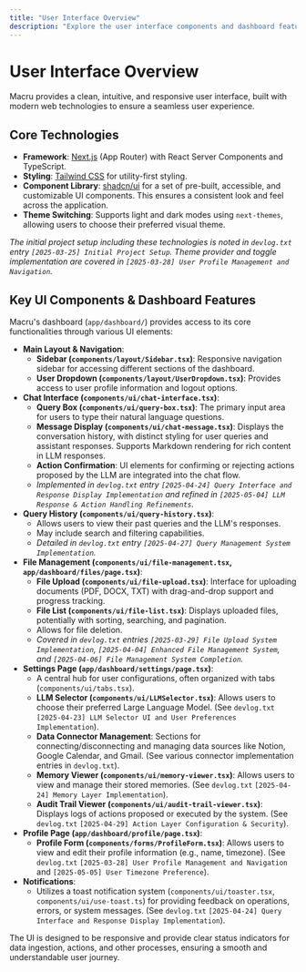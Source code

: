 ```yaml
---
title: "User Interface Overview"
description: "Explore the user interface components and dashboard features of Macru."
---
```


# User Interface Overview

Macru provides a clean, intuitive, and responsive user interface, built with modern web technologies to ensure a seamless user experience.

## Core Technologies

*   **Framework**: [Next.js](https://nextjs.org/) (App Router) with React Server Components and TypeScript.
*   **Styling**: [Tailwind CSS](https://tailwindcss.com/) for utility-first styling.
*   **Component Library**: [shadcn/ui](https://ui.shadcn.com/) for a set of pre-built, accessible, and customizable UI components. This ensures a consistent look and feel across the application.
*   **Theme Switching**: Supports light and dark modes using `next-themes`, allowing users to choose their preferred visual theme.

*The initial project setup including these technologies is noted in `devlog.txt` entry `[2025-03-25] Initial Project Setup`. Theme provider and toggle implementation are covered in `[2025-03-28] User Profile Management and Navigation`.*

## Key UI Components & Dashboard Features

Macru's dashboard (`app/dashboard/`) provides access to its core functionalities through various UI elements:

*   **Main Layout & Navigation**:
    *   **Sidebar (`components/layout/Sidebar.tsx`)**: Responsive navigation sidebar for accessing different sections of the dashboard.
    *   **User Dropdown (`components/layout/UserDropdown.tsx`)**: Provides access to user profile information and logout options.
*   **Chat Interface (`components/ui/chat-interface.tsx`)**:
    *   **Query Box (`components/ui/query-box.tsx`)**: The primary input area for users to type their natural language questions.
    *   **Message Display (`components/ui/chat-message.tsx`)**: Displays the conversation history, with distinct styling for user queries and assistant responses. Supports Markdown rendering for rich content in LLM responses.
    *   **Action Confirmation**: UI elements for confirming or rejecting actions proposed by the LLM are integrated into the chat flow.
    *   *Implemented in `devlog.txt` entry `[2025-04-24] Query Interface and Response Display Implementation` and refined in `[2025-05-04] LLM Response & Action Handling Refinements`.*
*   **Query History (`components/ui/query-history.tsx`)**:
    *   Allows users to view their past queries and the LLM's responses.
    *   May include search and filtering capabilities.
    *   *Detailed in `devlog.txt` entry `[2025-04-27] Query Management System Implementation`.*
*   **File Management (`components/ui/file-management.tsx`, `app/dashboard/files/page.tsx`)**:
    *   **File Upload (`components/ui/file-upload.tsx`)**: Interface for uploading documents (PDF, DOCX, TXT) with drag-and-drop support and progress tracking.
    *   **File List (`components/ui/file-list.tsx`)**: Displays uploaded files, potentially with sorting, searching, and pagination.
    *   Allows for file deletion.
    *   *Covered in `devlog.txt` entries `[2025-03-29] File Upload System Implementation`, `[2025-04-04] Enhanced File Management System`, and `[2025-04-06] File Management System Completion`.*
*   **Settings Page (`app/dashboard/settings/page.tsx`)**:
    *   A central hub for user configurations, often organized with tabs (`components/ui/tabs.tsx`).
    *   **LLM Selector (`components/ui/LLMSelector.tsx`)**: Allows users to choose their preferred Large Language Model. (See `devlog.txt` `[2025-04-23] LLM Selector UI and User Preferences Implementation`).
    *   **Data Connector Management**: Sections for connecting/disconnecting and managing data sources like Notion, Google Calendar, and Gmail. (See various connector implementation entries in `devlog.txt`).
    *   **Memory Viewer (`components/ui/memory-viewer.tsx`)**: Allows users to view and manage their stored memories. (See `devlog.txt` `[2025-04-24] Memory Layer Implementation`).
    *   **Audit Trail Viewer (`components/ui/audit-trail-viewer.tsx`)**: Displays logs of actions proposed or executed by the system. (See `devlog.txt` `[2025-04-29] Action Layer Configuration & Security`).
*   **Profile Page (`app/dashboard/profile/page.tsx`)**:
    *   **Profile Form (`components/forms/ProfileForm.tsx`)**: Allows users to view and edit their profile information (e.g., name, timezone). (See `devlog.txt` `[2025-03-28] User Profile Management and Navigation` and `[2025-05-05] User Timezone Preference`).
*   **Notifications**:
    *   Utilizes a toast notification system (`components/ui/toaster.tsx`, `components/ui/use-toast.ts`) for providing feedback on operations, errors, or system messages. (See `devlog.txt` `[2025-04-24] Query Interface and Response Display Implementation`).

The UI is designed to be responsive and provide clear status indicators for data ingestion, actions, and other processes, ensuring a smooth and understandable user journey. 